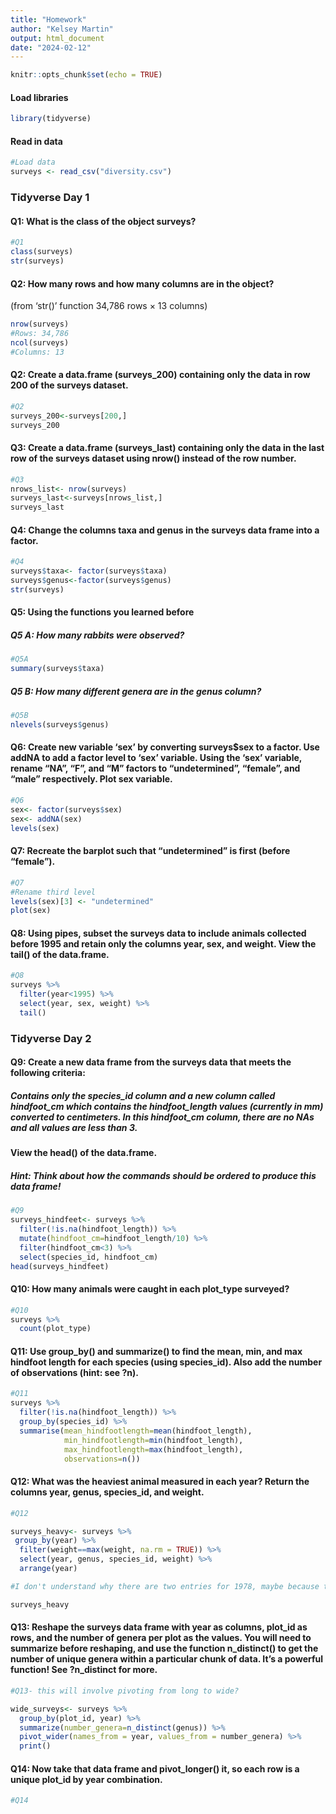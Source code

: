 ```yaml
---
title: "Homework"
author: "Kelsey Martin"
output: html_document
date: "2024-02-12"
---
```


```r
knitr::opts_chunk$set(echo = TRUE)
```

#### Load libraries

```r
library(tidyverse)
```

#### Read in data 

```r
#Load data
surveys <- read_csv("diversity.csv")
```

### Tidyverse Day 1

#### Q1: What is the class of the object surveys? 

```r
#Q1
class(surveys)
str(surveys)
```


#### Q2: How many rows and how many columns are in the object?

(from 'str()' function 34,786 rows × 13 columns)
```r
nrow(surveys)
#Rows: 34,786
ncol(surveys)
#Columns: 13
```

#### Q2: Create a data.frame (surveys_200) containing only the data in row 200 of the surveys dataset.

```r
#Q2
surveys_200<-surveys[200,]
surveys_200

```

#### Q3: Create a data.frame (surveys_last) containing only the data in the last row of the surveys dataset using nrow() instead of the row number. 

```r
#Q3
nrows_list<- nrow(surveys)
surveys_last<-surveys[nrows_list,]
surveys_last
```

#### Q4: Change the columns taxa and genus in the surveys data frame into a factor.

```r
#Q4
surveys$taxa<- factor(surveys$taxa)
surveys$genus<-factor(surveys$genus)
str(surveys)

```

#### Q5: Using the functions you learned before

##### Q5 A: How many rabbits were observed? 

```r
#Q5A
summary(surveys$taxa)

```


##### Q5 B: How many different genera are in the genus column?

```r
#Q5B
nlevels(surveys$genus)

```

#### Q6: Create new variable 'sex' by converting surveys$sex to a factor. Use addNA to add a factor level to 'sex' variable. Using the 'sex' variable, rename "NA", "F", and "M" factors to "undetermined", "female", and "male" respectively. Plot sex variable. 

```r
#Q6
sex<- factor(surveys$sex)
sex<- addNA(sex)
levels(sex)

```

#### Q7: Recreate the barplot such that "undetermined" is first (before "female").

```r
#Q7
#Rename third level
levels(sex)[3] <- "undetermined"
plot(sex)
```

#### Q8: Using pipes, subset the surveys data to include animals collected before 1995 and retain only the columns year, sex, and weight. View the tail() of the data.frame.

```r
#Q8
surveys %>% 
  filter(year<1995) %>% 
  select(year, sex, weight) %>% 
  tail()

```

### Tidyverse Day 2

#### Q9: Create a new data frame from the surveys data that meets the following criteria:

##### Contains only the species_id column and a new column called hindfoot_cm which contains the hindfoot_length values (currently in mm) converted to centimeters. In this hindfoot_cm column, there are no NAs and all values are less than 3.\

#### View the head() of the data.frame. 

##### Hint: Think about how the commands should be ordered to produce this data frame! 

```r
#Q9 
surveys_hindfeet<- surveys %>% 
  filter(!is.na(hindfoot_length)) %>% 
  mutate(hindfoot_cm=hindfoot_length/10) %>% 
  filter(hindfoot_cm<3) %>% 
  select(species_id, hindfoot_cm) 
head(surveys_hindfeet)

```

#### Q10: How many animals were caught in each plot_type surveyed?

```r
#Q10
surveys %>% 
  count(plot_type)

```

#### Q11: Use group_by() and summarize() to find the mean, min, and max hindfoot length for each species (using species_id). Also add the number of observations (hint: see ?n).

```r
#Q11
surveys %>% 
  filter(!is.na(hindfoot_length)) %>% 
  group_by(species_id) %>% 
  summarise(mean_hindfootlength=mean(hindfoot_length),
            min_hindfootlength=min(hindfoot_length),
            max_hindfootlength=max(hindfoot_length),
            observations=n())
```

#### Q12: What was the heaviest animal measured in each year? Return the columns year, genus, species_id, and weight.

```r
#Q12

surveys_heavy<- surveys %>% 
 group_by(year) %>% 
  filter(weight==max(weight, na.rm = TRUE)) %>% 
  select(year, genus, species_id, weight) %>% 
  arrange(year)

#I don't understand why there are two entries for 1978, maybe because they have two animals with the same weight as the max?

surveys_heavy

```

#### Q13: Reshape the surveys data frame with year as columns, plot_id as rows, and the number of genera per plot as the values. You will need to summarize before reshaping, and use the function n_distinct() to get the number of unique genera within a particular chunk of data. It’s a powerful function! See ?n_distinct for more.

```r
#Q13- this will involve pivoting from long to wide?

wide_surveys<- surveys %>% 
  group_by(plot_id, year) %>% 
  summarize(number_genera=n_distinct(genus)) %>% 
  pivot_wider(names_from = year, values_from = number_genera) %>% 
  print()

```

#### Q14: Now take that data frame and pivot_longer() it, so each row is a unique plot_id by year combination.

```r
#Q14

```





